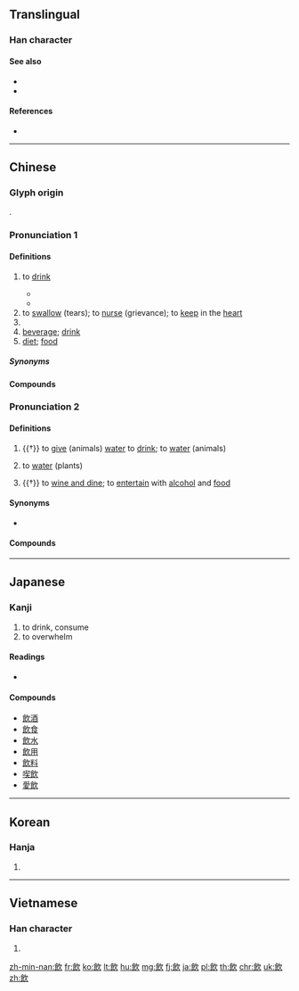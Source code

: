 {{character info/new}}
{{also|飮|饮}}
==Translingual==

===Han character===
{{Han char|rn=184|rad=食|as=04|sn=13|four=87782|canj=OINO|ids=⿰飠欠}}

====See also====
* {{l|mul|喝}}
* {{l|mul|啉}}

====References====
* {{Han ref|kx=1417.190|dkj=44063|dj=1941.200|hdz=74445.070|uh=98F2|ud=39154|bh=B6BC|bd=46780}}

----

==Chinese==

===Glyph origin===
{{Han etym}}
{{Han compound|食|alt1=飠|欠|ls=psc|c1=s|c2=p}}.

===Pronunciation 1===
{{zh-forms|s=饮|alt=㱃}}
{{zh-pron
|m=yǐn
|c=jam2
|h=
|mn=qz,tw,xm,zz:ím/qz,xm,zz:ám
|mn_note=ím - literary; ám - vernacular
|w=2in
|mc=1
|oc=1,1
|ma=Zh-yin.ogg
|cat=v,n
}}

====Definitions====
{{zh-hanzi}}

# {{lb|zh|literary|or|Cantonese|Hakka}} to [[drink]]
#* {{zh-x|以 椒、姜、桂 和 烹 而 飲 之|...use pepper, ginger or tumeric, and cinnamon (ie. ''Cinnamomum cassia'') to boil as a drink.|CL|ref={{RQ:Manshu|7|Tea, Trees, Herbs and Fruits|7}}}}
#* {{zh-x|頸渴 就 飲水 啦。|Drink water if you get thirsty.|C}}
# to [[swallow]] (tears); to [[nurse]] (grievance); to [[keep]] in the [[heart]]
# {{zh-alt-form|隱|to [[hide]]; to [[conceal]]}}
# [[beverage]]; [[drink]]
# [[diet]]; [[food]]

=====Synonyms=====
{{zh-dial|喝}}

====Compounds====
{{zh-der|飲茶|一飲一啄|一飲一啄，莫非前定|一飲而盡|不飲盜泉|低鹽飲食|偃鼠飲河|冷飲|劇飲|卯飲|可飲水|吞聲飲氣|吞聲飲泣|吸風飲露|啐飲|啜菽飲水|啜飲|圖書餐飲店|圖書餐飲複合式餐廳|如人飲水，冷暖自知|如飲醍醐|宴飲|寒天飲冷水|寒門飲恨|射石飲羽|對飲|山棲谷飲|崇飲|巖居谷飲|帳飲|平原十日飲|弱水三千，只取一瓢飲|張飲|應弦飲羽|抔飲|掬飲|文字飲|日飲亡何|暢飲|暴飲暴食|會飲|有氧飲料|枕戈飲膽|歠菽飲水|止渴飲鴆|水飲|沒金飲羽|沽飲|泥飲|洪飲|浩飲|渴飲飢餐|溫和飲食|滴酒不飲|熱飲|燕飲|牛飲|狂飲|猛飲|生飲|疏食飲水|痛飲|痛飲黃龍|痰飲|禊飲|簞食瓢飲|自斟自飲|茹毛飲血|谷飲|豪飲|貪泉酌飲|軟飲料|轟飲|運動飲料|鄉飲酒禮|酌飲|酣飲|鑿飲耕食|長夜飲|開飲機|陪飲|顛飲|飢餐渴飲|飯蔬飲水|飲冰|飲冰室文集|飲冰茹蘗|飲冰食蘗|飲器|飲子|飲宴|飲彈|飲恨|飲恨吞聲|飲恨而終|飲料|飲氣吞聲|飲水|飲水啜菽|飲水器|飲水思源|飲水曲肱|飲水機|飲水知源|飲水食菽|飲河滿腹|飲泣|飲泣吞聲|飲流懷源|飲流霞|飲灰洗胃|飲片|飲用|飲福|飲羽|飲至|飲血|飲血茹毛|飲酒|飲酒作樂|飲醇自醉|飲露餐風|飲章|飲風餐露|飲食|飲食不進|飲食之人|飲食男女|飲食療法|飲食起居|飲餞|飲饌|飲鴆止渴|餐松飲澗|餐風飲露|餐飲|香薷飲}}

===Pronunciation 2===
{{zh-forms|s=饮|alt=㱃,𢳃-“to water”,𢪪-“to water”}}
{{zh-pron
|m=yìn
|m-s=yin4
|c=jam3
|mc=2
|oc=2,2
|cat=v
}}

====Definitions====
{{zh-hanzi}}

# {{†}} to [[give]] (animals) [[water]] to [[drink]]; to [[water]] (animals)
# {{lb|zh|Sichuan}} to [[water]] (plants)
# {{†}} to [[wine and dine]]; to [[entertain]] with [[alcohol]] and [[food]]

====Synonyms====
* {{q|to water}} {{zh-l|澆灌}}

====Compounds====
{{zh-der|fold=1|飲和|飲場|飲羊|飲馬|飲馬投錢|飲馬河}}

----

==Japanese==

===Kanji===
{{ja-kanji|grade=3|rs=食04|style=s|kyu=飮}}

# to drink, consume
# to overwhelm

====Readings====
* {{ja-readings|goon=[[おん]] (on)|kanon=[[いん]] (in)|kun=[[のむ]] (nomu)}}

====Compounds====
* [[飲酒]]
* [[飲食]]
* [[飲水]]
* [[飲用]]
* [[飲料]]
* [[喫飲]]
* [[愛飲]]

----

==Korean==

===Hanja===
{{ko-hanja|hangeul=음|eumhun=|rv=eum|mr=ŭm|y=um}}

# {{defn|lang=ko|sort=食04}}

----

==Vietnamese==

===Han character===
{{vi-hantu|[[ẩm]], [[ỡm]], [[hẩm]]|rs=食04}}

# {{defn|lang=vi|sort=食04}}

[[zh-min-nan:飲]]
[[fr:飲]]
[[ko:飲]]
[[lt:飲]]
[[hu:飲]]
[[mg:飲]]
[[fj:飲]]
[[ja:飲]]
[[pl:飲]]
[[th:飲]]
[[chr:飲]]
[[uk:飲]]
[[zh:飲]]